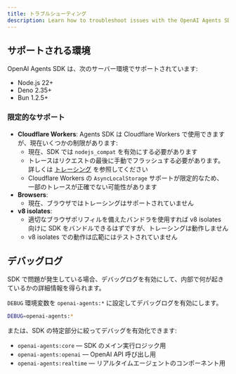 ```yaml
---
title: トラブルシューティング
description: Learn how to troubleshoot issues with the OpenAI Agents SDK.
---
```


## サポートされる環境

OpenAI Agents SDK は、次のサーバー環境でサポートされています:

- Node.js 22+
- Deno 2.35+
- Bun 1.2.5+

### 限定的なサポート

- **Cloudflare Workers**: Agents SDK は Cloudflare Workers で使用できますが、現在いくつかの制限があります:
  - 現在、SDK では `nodejs_compat` を有効にする必要があります
  - トレースはリクエストの最後に手動でフラッシュする必要があります。詳しくは [トレーシング](/openai-agents-js/ja/guides/tracing#export-loop-lifecycle) を参照してください
  - Cloudflare Workers の `AsyncLocalStorage` サポートが限定的なため、一部のトレースが正確でない可能性があります
- **Browsers**:
  - 現在、ブラウザではトレーシングはサポートされていません
- **v8 isolates**:
  - 適切なブラウザポリフィルを備えたバンドラを使用すれば v8 isolates 向けに SDK をバンドルできるはずですが、トレーシングは動作しません
  - v8 isolates での動作は広範にはテストされていません

## デバッグログ

SDK で問題が発生している場合、デバッグログを有効にして、内部で何が起きているかの詳細情報を得られます。

`DEBUG` 環境変数を `openai-agents:*` に設定してデバッグログを有効にします。

```bash
DEBUG=openai-agents:*
```

または、SDK の特定部分に絞ってデバッグを有効化できます:

- `openai-agents:core` — SDK のメイン実行ロジック用
- `openai-agents:openai` — OpenAI API 呼び出し用
- `openai-agents:realtime` — リアルタイムエージェントのコンポーネント用
